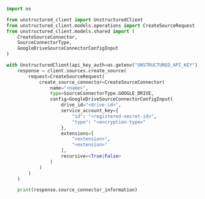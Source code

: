 ```python Python SDK
import os

from unstructured_client import UnstructuredClient
from unstructured_client.models.operations import CreateSourceRequest
from unstructured_client.models.shared import (
    CreateSourceConnector,
    SourceConnectorType,
    GoogleDriveSourceConnectorConfigInput
)

with UnstructuredClient(api_key_auth=os.getenv("UNSTRUCTURED_API_KEY")) as client:
    response = client.sources.create_source(
        request=CreateSourceRequest(
            create_source_connector=CreateSourceConnector(
                name="<name>",
                type=SourceConnectorType.GOOGLE_DRIVE,
                config=GoogleDriveSourceConnectorConfigInput(
                    drive_id="<drive-id>",
                    service_account_key={
                        "id": "<registered-secret-id>",
                        "type": "<encryption-type>"
                    },
                    extensions=[
                        "<extension>",
                        "<extension>"
                    ],
                    recursive=<True|False>
                )
            )
        )
    )

    print(response.source_connector_information)
```